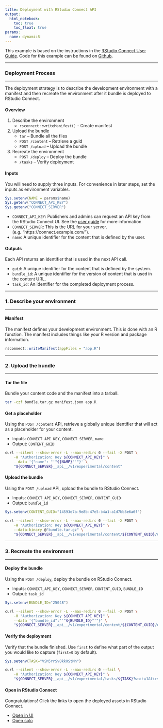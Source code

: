 ```yaml
---
title: Deployment with RStudio Connect API
output: 
  html_notebook:
    toc: true
    toc_float: true
params:
  name: dynamic8
---
```


This example is based on the instructions in the [RStudio Connect User Guide](https://docs.rstudio.com/connect/user/cookbook.html#cookbook-deploying). Code for this example can be found on [Github](https://github.com/nwstephens/connect-api).

***

### Deployment Process

***

The deployment strategy is to describe the development environment with a manifest and then recreate the environment after it bundle is deployed to RStudio Connect.


#### Overview

1. Describe the environment
    * `rsconnect::writeManifest()` - Create manifest
2. Upload the bundle
    * `tar` -- Bundle all the files
    * `POST /content` -- Retrieve a guid
    * `POST /upload` -- Upload the bundle 
3. Recreate the environment
    * `POST /deploy` -- Deploy the bundle
    * `/tasks` -- Verify deployment

#### Inputs

You will need to supply three inputs. For convenience in later steps, set the inputs as environment variables.

```r
Sys.setenv(NAME = params$name)
Sys.getenv("CONNECT_API_KEY")
Sys.getenv("CONNECT_SERVER")
```

* `CONNECT_API_KEY`: Publishers and admins can request an API key from the RStudio Connect UI. See the [user guide](https://docs.rstudio.com/connect/user/cookbook.html#cookbook-configuring-your-scripts) for more information. 
* `CONNECT_SERVER`: This is the URL for your server. (e.g. "https://connect.example.com/").
* `name`: A unique identifier for the content that is defined by the user.

#### Outputs

Each API returns an identifier that is used in the next API call.

* `guid`: A unique identifier for the content that is defined by the system.
* `bundle_id`: A unique identifier for the version of content that is used in the content URL.
* `task_id`: An identifier for the completed deployment process.

***

### 1. Describe your environment

***

#### Manifest

The manifest defines your development environment. This is done with an R function. The manifest includes things like your R version and package information.

```r
rsconnect::writeManifest(appFiles = "app.R")
```

***

### 2. Upload the bundle

***

#### Tar the file

Bundle your content code and the manifest into a tarball.

```bash
tar -czf bundle.tar.gz manifest.json app.R
```

#### Get a placeholder

Using the `POST /content` API, retrieve a globally unique identifier that will act as a placeholder for your content.

* Inputs: `CONNECT_API_KEY`, `CONNECT_SERVER`, `name`
* Output: `CONTENT_GUID`

```bash
curl --silent --show-error -L --max-redirs 0 --fail -X POST \
    -H "Authorization: Key ${CONNECT_API_KEY}" \
    --data '{"name": "'"${NAME}"'"}' \
    "${CONNECT_SERVER}__api__/v1/experimental/content"
```

#### Upload the bundle

Using the `POST /upload` API, upload the bundle to RStudio Connect.

* Inputs: `CONNECT_API_KEY`, `CONNECT_SERVER`, `CONTENT_GUID`
* Output: `bundle_id`

```r
Sys.setenv(CONTENT_GUID="14593e7a-9e8b-47e5-b4a1-a1d7bb3e6a6f")
```

```bash
curl --silent --show-error -L --max-redirs 0 --fail -X POST \
    -H "Authorization: Key ${CONNECT_API_KEY}" \
    --data-binary @"bundle.tar.gz" \
    "${CONNECT_SERVER}__api__/v1/experimental/content/${CONTENT_GUID}/upload"
```

***

### 3. Recreate the environment

***

#### Deploy the bundle

Using the `POST /deploy`, deploy the bundle on RStudio Connect.

* Inputs: `CONNECT_API_KEY`, `CONNECT_SERVER`, `CONTENT_GUID`, `BUNDLE_ID`
* Output: `task_id`

```r
Sys.setenv(BUNDLE_ID="25048")
```

```bash
curl --silent --show-error -L --max-redirs 0 --fail -X POST \
    -H "Authorization: Key ${CONNECT_API_KEY}" \
    --data '{"bundle_id":"'"${BUNDLE_ID}"'"}' \
    "${CONNECT_SERVER}__api__/v1/experimental/content/${CONTENT_GUID}/deploy"
```

#### Verify the deployment

Verify that the bundle finished. Use `first` to define what part of the output you would like to capture (`first=0` by default).

```r
Sys.setenv(TASK="VSM5rrSv0kkOStMn")
```

```bash
curl --silent --show-error -L --max-redirs 0 --fail \
    -H "Authorization: Key ${CONNECT_API_KEY}" \
    "${CONNECT_SERVER}__api__/v1/experimental/tasks/${TASK}?wait=1&first=0"
```

#### Open in RStudio Connect

Congratulations! Click the links to open the deployed assets in RStudio Connect.

* [Open in UI](`r paste0(Sys.getenv("CONNECT_SERVER"), "connect/#/apps/", Sys.getenv("CONTENT_GUID"))`)
* [Open solo](`r paste0(Sys.getenv("CONNECT_SERVER"), "content/", Sys.getenv("CONTENT_GUID"))`)


